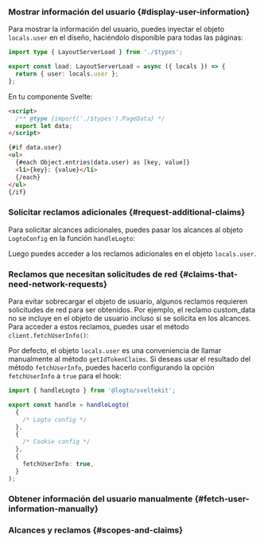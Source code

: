 

### Mostrar información del usuario \{#display-user-information}

Para mostrar la información del usuario, puedes inyectar el objeto `locals.user` en el diseño, haciéndolo disponible para todas las páginas:

```ts title="+layout.server.ts"
import type { LayoutServerLoad } from './$types';

export const load: LayoutServerLoad = async ({ locals }) => {
  return { user: locals.user };
};
```

En tu componente Svelte:

```html title="+page.svelte"
<script>
  /** @type {import('./$types').PageData} */
  export let data;
</script>

{#if data.user}
<ul>
  {#each Object.entries(data.user) as [key, value]}
  <li>{key}: {value}</li>
  {/each}
</ul>
{/if}
```

### Solicitar reclamos adicionales \{#request-additional-claims}

<FindUserInfoMissing method="locals.user" />
<ScopesAndClaimsIntroduction />

Para solicitar alcances adicionales, puedes pasar los alcances al objeto `LogtoConfig` en la función `handleLogto`:

<ScopesAndClaimsCode />

Luego puedes acceder a los reclamos adicionales en el objeto `locals.user`.

### Reclamos que necesitan solicitudes de red \{#claims-that-need-network-requests}

Para evitar sobrecargar el objeto de usuario, algunos reclamos requieren solicitudes de red para ser obtenidos. Por ejemplo, el reclamo custom_data no se incluye en el objeto de usuario incluso si se solicita en los alcances. Para acceder a estos reclamos, puedes usar el método `client.fetchUserInfo()`:

Por defecto, el objeto `locals.user` es una conveniencia de llamar manualmente al método `getIdTokenClaims`. Si deseas usar el resultado del método `fetchUserInfo`, puedes hacerlo configurando la opción `fetchUserInfo` a `true` para el hook:

```ts title="hooks.server.ts"
import { handleLogto } from '@logto/sveltekit';

export const handle = handleLogto(
  {
    /* Logto config */
  },
  {
    /* Cookie config */
  },
  {
    fetchUserInfo: true,
  }
);
```

### Obtener información del usuario manualmente \{#fetch-user-information-manually}

<GetUserInfoApis
  getIdTokenClaimsApi="locals.logtoClient.getIdTokenClaims()"
  fetchUserInfoApi="locals.logtoClient.fetchUserInfo()"
/>

### Alcances y reclamos \{#scopes-and-claims}

<ScopesAndClaims />
